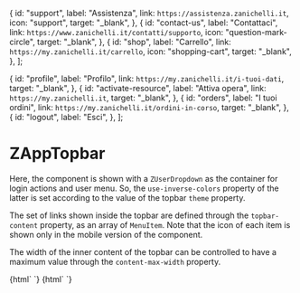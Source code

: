 
  {
    id: "support",
    label: "Assistenza",
    link: `https://assistenza.zanichelli.it`,
    icon: "support",
    target: "_blank",
  },
  {
    id: "contact-us",
    label: "Contattaci",
    link: `https://www.zanichelli.it/contatti/supporto`,
    icon: "question-mark-circle",
    target: "_blank",
  },
  {
    id: "shop",
    label: "Carrello",
    link: `https://my.zanichelli.it/carrello`,
    icon: "shopping-cart",
    target: "_blank",
  },
];

  {
    id: "profile",
    label: "Profilo",
    link: `https://my.zanichelli.it/i-tuoi-dati`,
    target: "_blank",
  },
  {
    id: "activate-resource",
    label: "Attiva opera",
    link: `https://my.zanichelli.it`,
    target: "_blank",
  },
  {
    id: "orders",
    label: "I tuoi ordini",
    link: `https://my.zanichelli.it/ordini-in-corso`,
    target: "_blank",
  },
  {
    id: "logout",
    label: "Esci",
  },
];


<Meta title="Navigation/ZAppTopbar" component="z-app-topbar" />

# ZAppTopbar

Here, the component is shown with a `ZUserDropdown` as the container for login actions and user menu.
So, the `use-inverse-colors` property of the latter is set according to the value of the topbar `theme` property.

The set of links shown inside the topbar are defined through the `topbar-content` property, as an array of `MenuItem`.
Note that the icon of each item is shown only in the mobile version of the component.

The width of the inner content of the topbar can be controlled to have a maximum value through the `content-max-width` property.

<Preview>
  <Story name="ZAppTopbar with user dropdown, user not logged">
    {html`
      <z-app-topbar
        theme=${setTheme()}
        content-max-width=${number("Content max width", null)}
        show-app-switcher=${boolean("Show app switcher", true)}
        topbar-content=${JSON.stringify(object("Topbar actions", topbarContent))}
        logo-link="https://www.zanichelli.it"
      >
        <z-user-dropdown slot="login" use-inverse-colors=${theme === "light"} logged=${false} />
      </z-app-topbar>
    `}
  </Story>
  <Story name="ZAppTopbar with user dropdown, user logged">
    {html`
      <z-app-topbar
        theme=${setTheme()}
        content-max-width=${number("Content max width", null)}
        show-app-switcher=${boolean("Show app switcher", true)}
        topbar-content=${JSON.stringify(object("Topbar actions", topbarContent))}
        logo-link="https://www.zanichelli.it"
      >
        <z-user-dropdown
          slot="login"
          use-inverse-colors=${theme === "light"}
          logged=${true}
          user-full-name=${text("User full name", "Nome Cognome")}
          user-email=${text("User email", "mail@example.com")}
          menu-content=${JSON.stringify(object("User dropdown actions", menuContent))}
        />
      </z-app-topbar>
    `}
  </Story>
</Preview>

<Props of="z-app-topbar" />
